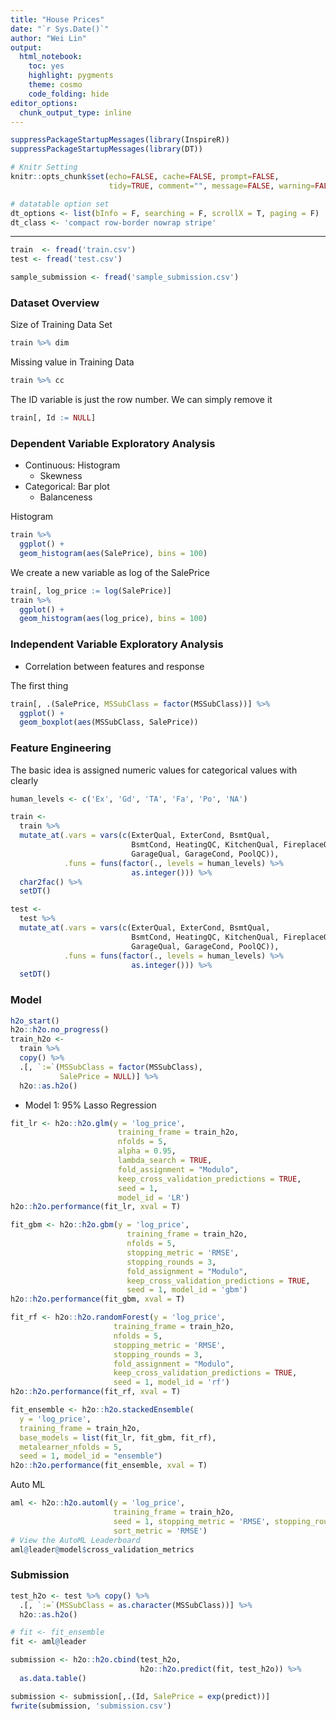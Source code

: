```yaml
---
title: "House Prices"
date: "`r Sys.Date()`"
author: "Wei Lin"
output: 
  html_notebook: 
    toc: yes
    highlight: pygments
    theme: cosmo
    code_folding: hide
editor_options: 
  chunk_output_type: inline
---
```


```r
suppressPackageStartupMessages(library(InspireR))
suppressPackageStartupMessages(library(DT))

# Knitr Setting
knitr::opts_chunk$set(echo=FALSE, cache=FALSE, prompt=FALSE,
                      tidy=TRUE, comment="", message=FALSE, warning=FALSE)

# datatable option set
dt_options <- list(bInfo = F, searching = F, scrollX = T, paging = F)
dt_class <- 'compact row-border nowrap stripe'
```

---

```r
train  <- fread('train.csv')
test <- fread('test.csv')

sample_submission <- fread('sample_submission.csv')
```

### Dataset Overview

Size of Training Data Set
```r
train %>% dim
```

Missing value in Training Data 
```r
train %>% cc
```

The ID variable is just the row number. We can simply remove it
```r
train[, Id := NULL]
```

### Dependent Variable Exploratory Analysis

* Continuous: Histogram
    * Skewness

* Categorical: Bar plot
    * Balanceness

Histogram
```r
train %>% 
  ggplot() + 
  geom_histogram(aes(SalePrice), bins = 100)
```

We create a new variable as log of the SalePrice 
```r
train[, log_price := log(SalePrice)]
train %>% 
  ggplot() + 
  geom_histogram(aes(log_price), bins = 100)
```

### Independent Variable Exploratory Analysis

* Correlation between features and response

The first thing
```r
train[, .(SalePrice, MSSubClass = factor(MSSubClass))] %>% 
  ggplot() + 
  geom_boxplot(aes(MSSubClass, SalePrice))
```

### Feature Engineering

The basic idea is assigned numeric values for categorical values with clearly 
```r
human_levels <- c('Ex', 'Gd', 'TA', 'Fa', 'Po', 'NA')

train <- 
  train %>% 
  mutate_at(.vars = vars(c(ExterQual, ExterCond, BsmtQual,
                           BsmtCond, HeatingQC, KitchenQual, FireplaceQu,
                           GarageQual, GarageCond, PoolQC)),
            .funs = funs(factor(., levels = human_levels) %>% 
                           as.integer())) %>% 
  char2fac() %>% 
  setDT()

test <- 
  test %>% 
  mutate_at(.vars = vars(c(ExterQual, ExterCond, BsmtQual,
                           BsmtCond, HeatingQC, KitchenQual, FireplaceQu,
                           GarageQual, GarageCond, PoolQC)),
            .funs = funs(factor(., levels = human_levels) %>% 
                           as.integer())) %>% 
  setDT()
```



### Model
```r
h2o_start()
h2o::h2o.no_progress()
train_h2o <- 
  train %>% 
  copy() %>% 
  .[, `:=`(MSSubClass = factor(MSSubClass),
           SalePrice = NULL)] %>% 
  h2o::as.h2o()
```


* Model 1: 95% Lasso Regression

```r
fit_lr <- h2o::h2o.glm(y = 'log_price', 
                        training_frame = train_h2o,
                        nfolds = 5, 
                        alpha = 0.95, 
                        lambda_search = TRUE,
                        fold_assignment = "Modulo", 
                        keep_cross_validation_predictions = TRUE,
                        seed = 1, 
                        model_id = 'LR')
h2o::h2o.performance(fit_lr, xval = T)
```

```r
fit_gbm <- h2o::h2o.gbm(y = 'log_price', 
                          training_frame = train_h2o,
                          nfolds = 5, 
                          stopping_metric = 'RMSE', 
                          stopping_rounds = 3, 
                          fold_assignment = "Modulo", 
                          keep_cross_validation_predictions = TRUE,
                          seed = 1, model_id = 'gbm')
h2o::h2o.performance(fit_gbm, xval = T)
```

```r
fit_rf <- h2o::h2o.randomForest(y = 'log_price', 
                       training_frame = train_h2o,
                       nfolds = 5, 
                       stopping_metric = 'RMSE', 
                       stopping_rounds = 3, 
                       fold_assignment = "Modulo", 
                       keep_cross_validation_predictions = TRUE,
                       seed = 1, model_id = 'rf')
h2o::h2o.performance(fit_rf, xval = T)
```

```r
fit_ensemble <- h2o::h2o.stackedEnsemble(
  y = 'log_price', 
  training_frame = train_h2o,
  base_models = list(fit_lr, fit_gbm, fit_rf),
  metalearner_nfolds = 5, 
  seed = 1, model_id = "ensemble")
h2o::h2o.performance(fit_ensemble, xval = T)
```

Auto ML

```r
aml <- h2o::h2o.automl(y = 'log_price', 
                       training_frame = train_h2o,
                       seed = 1, stopping_metric = 'RMSE', stopping_rounds = 3,
                       sort_metric = 'RMSE')
# View the AutoML Leaderboard
aml@leader@model$cross_validation_metrics
```




### Submission

```r
test_h2o <- test %>% copy() %>% 
  .[, `:=`(MSSubClass = as.character(MSSubClass))] %>% 
  h2o::as.h2o()

# fit <- fit_ensemble
fit <- aml@leader

submission <- h2o::h2o.cbind(test_h2o, 
                             h2o::h2o.predict(fit, test_h2o)) %>% 
  as.data.table()

submission <- submission[,.(Id, SalePrice = exp(predict))]
fwrite(submission, 'submission.csv')
```
